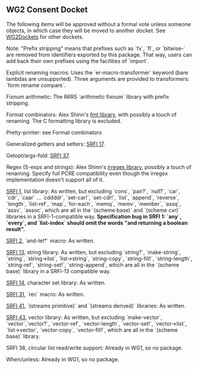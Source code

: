 == WG2 Consent Docket ==

The following items will be approved without a formal vote unless someone objects, in which case they will be moved to another docket.  See [[:WG2Dockets|WG2Dockets]] for other dockets.

Note: "Prefix stripping" means that prefixes such as `fx`, `fl`, or `bitwise-` are removed from identifiers exported by this package.  That way, users can add back their own prefixes using the facilities of `import`.

Explicit renaming macros: Uses the `er-macro-transformer` keyword (bare lambdas are unsupported).  Three arguments are provided to transformers: `form rename compare`.

Fixnum arithmetic: The R6RS `arithmetic fixnum` library with prefix stripping.

Format combinators: Alex Shinn's [[http://synthcode.com/scheme/fmt/|fmt library]], with possibly a touch of renaming.  The C formatting library is excluded.

Pretty-printer: see Format combinators

Generalized getters and setters: [[http://http://srfi.schemers.org/srfi-17/srfi-17.html|SRFI 17]].

Getopt/args-fold:  [[http://http://srfi.schemers.org/srfi-37/srfi-37.html|SRFI 37]].

Regex (S-exps and strings): Alex Shinn's [[http://synthcode.com/scheme/irregex/|irregex library]], possibly a touch of renaming.  Specify full PCRE compatibility even though the irregex implementation doesn't support all of it.

[[http://http://srfi.schemers.org/srfi-1/srfi-1.html|SRFI 1]], list library: As written, but excluding  `cons`, `pair?`, `null?`, `car`, `cdr`, `caar` ... `cddddr`, `set-car!`, `set-cdr!`, `list`, `append`, `reverse`, `length`, `list-ref`, `map`, `for-each`, `memq`, `memv`, `member`, `assq`, `assv`, `assoc`, which are all in the `(scheme base)` and `(scheme cxr)` libraries in a SRFI-1-compatible way.  '''Specification bug in SRFI 1: `any`, `every`, and `list-index` should omit the words "and returning a boolean result".'''

[[http://http://srfi.schemers.org/srfi-2/srfi-2.html|SRFI 2]], `and-let*` macro: As written.

[[http://http://srfi.schemers.org/srfi-13/srfi-13.html|SRFI 13]], string library: As written, but excluding `string?`, `make-string`, `string`, `string->list`, `list->string`, `string-copy`, `string-fill!`, `string-length`, `string-ref`, `string-set!`, `string-append`, which are all in the `(scheme base)` library in a SRFI-13 compatible way.

[[http://http://srfi.schemers.org/srfi-14/srfi-14.html|SRFI 14]], character set library: As written.

[[http://http://srfi.schemers.org/srfi-31/srfi-31.html|SRFI 31]], `rec` macro: As written.

[[http://http://srfi.schemers.org/srfi-41/srfi-41.html|SRFI 41]], `(streams primitive)` and `(streams derived)` libraries: As written.

[[http://http://srfi.schemers.org/srfi-43/srfi-43.html|SRFI 43]], vector library: As written, but excluding `make-vector`, `vector`,`vector?`, `vector-ref`, `vector-length`, `vector-set!`, `vector->list`, `list->vector`, `vector-copy`, `vector-fill!`, which are all in the `(scheme base)` library.  

SRFI 38, circular list read/write support: Already in WG1, so no package.

When/unless: Already in WG1, so no package.

 

